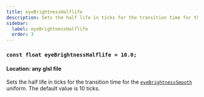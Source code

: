 ```yaml
---
title: eyeBrightnessHalflife
description: Sets the half life in ticks for the transition time for the eyeBrightnessSmooth uniform.
sidebar:
  label: eyeBrightnessHalflife
  order: 3
---
```


### `const float eyeBrightnessHalflife = 10.0;`

#### Location: any glsl file

Sets the half life in ticks for the transition time for the [`eyeBrightnessSmooth`](/reference/uniforms/camera#eyebrightnesssmooth) uniform. The default value is 10 ticks.